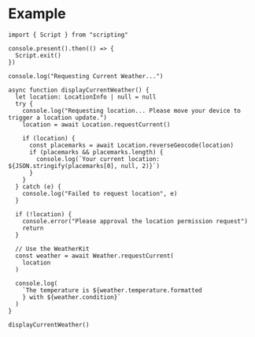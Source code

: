 # Example

```tsx
import { Script } from "scripting"

console.present().then(() => {
  Script.exit()
})

console.log("Requesting Current Weather...")

async function displayCurrentWeather() {
  let location: LocationInfo | null = null
  try {
    console.log("Requesting location... Please move your device to trigger a location update.")
    location = await Location.requestCurrent()

    if (location) {
      const placemarks = await Location.reverseGeocode(location)
      if (placemarks && placemarks.length) {
        console.log(`Your current location: ${JSON.stringify(placemarks[0], null, 2)}`)
      }
    }
  } catch (e) {
    console.log("Failed to request location", e)
  }

  if (!location) {
    console.error("Please approval the location permission request")
    return
  }

  // Use the WeatherKit
  const weather = await Weather.requestCurrent(
    location
  )

  console.log(
    `The temperature is ${weather.temperature.formatted
    } with ${weather.condition}`
  )
}

displayCurrentWeather()
```